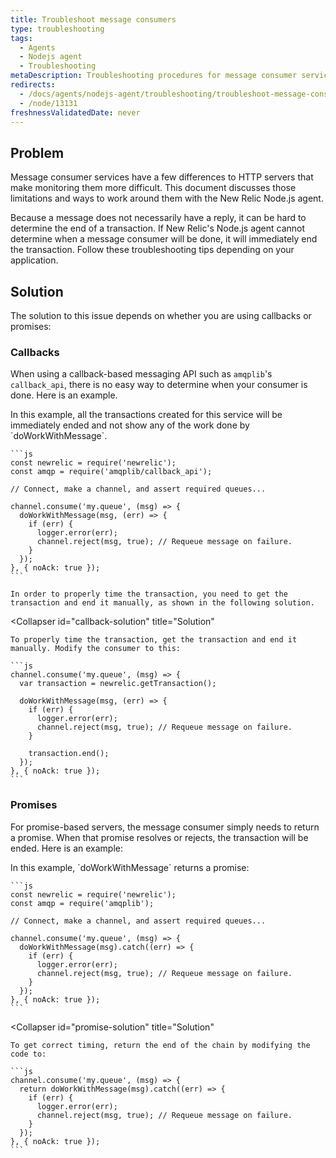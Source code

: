 ```yaml
---
title: Troubleshoot message consumers
type: troubleshooting
tags:
  - Agents
  - Nodejs agent
  - Troubleshooting
metaDescription: Troubleshooting procedures for message consumer services monitored by New Relic's Node.js agent.
redirects:
  - /docs/agents/nodejs-agent/troubleshooting/troubleshoot-message-consumers
  - /node/13131
freshnessValidatedDate: never
---
```


## Problem

Message consumer services have a few differences to HTTP servers that make monitoring them more difficult. This document discusses those limitations and ways to work around them with the New Relic Node.js agent.

Because a message does not necessarily have a reply, it can be hard to determine the end of a transaction. If New Relic's Node.js agent cannot determine when a message consumer will be done, it will immediately end the transaction. Follow these troubleshooting tips depending on your application.

## Solution

The solution to this issue depends on whether you are using callbacks or promises:

### Callbacks

When using a callback-based messaging API such as `amqplib`'s `callback_api`, there is no easy way to determine when your consumer is done. Here is an example.

<CollapserGroup>
  <Collapser
    id="callback-problem"
    title="Callback problem"
  >
    In this example, all the transactions created for this service will be immediately ended and not show any of the work done by `doWorkWithMessage`.

    ```js
    const newrelic = require('newrelic');
    const amqp = require('amqplib/callback_api');

    // Connect, make a channel, and assert required queues...

    channel.consume('my.queue', (msg) => {
      doWorkWithMessage(msg, (err) => {
        if (err) {
          logger.error(err);
          channel.reject(msg, true); // Requeue message on failure.
        }
      });
    }, { noAck: true });
    ```

    In order to properly time the transaction, you need to get the transaction and end it manually, as shown in the following solution.
  </Collapser>

  <Collapser
    id="callback-solution"
    title="Solution"
  >
    To properly time the transaction, get the transaction and end it manually. Modify the consumer to this:

    ```js
    channel.consume('my.queue', (msg) => {
      var transaction = newrelic.getTransaction();

      doWorkWithMessage(msg, (err) => {
        if (err) {
          logger.error(err);
          channel.reject(msg, true); // Requeue message on failure.
        }

        transaction.end();
      });
    }, { noAck: true });
    ```
  </Collapser>
</CollapserGroup>

### Promises

For promise-based servers, the message consumer simply needs to return a promise. When that promise resolves or rejects, the transaction will be ended. Here is an example:

<CollapserGroup>
  <Collapser
    id="promise-problem"
    title="Promise problem"
  >
    In this example, `doWorkWithMessage` returns a promise:

    ```js
    const newrelic = require('newrelic');
    const amqp = require('amqplib');

    // Connect, make a channel, and assert required queues...

    channel.consume('my.queue', (msg) => {
      doWorkWithMessage(msg).catch((err) => {
        if (err) {
          logger.error(err);
          channel.reject(msg, true); // Requeue message on failure.
        }
      });
    }, { noAck: true });
    ```
  </Collapser>

  <Collapser
    id="promise-solution"
    title="Solution"
  >
    To get correct timing, return the end of the chain by modifying the code to:

    ```js
    channel.consume('my.queue', (msg) => {
      return doWorkWithMessage(msg).catch((err) => {
        if (err) {
          logger.error(err);
          channel.reject(msg, true); // Requeue message on failure.
        }
      });
    }, { noAck: true });
    ```
  </Collapser>
</CollapserGroup>
